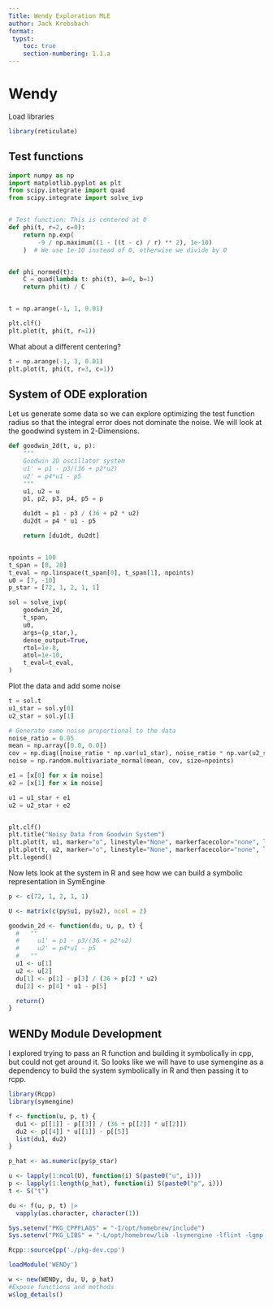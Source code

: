 ```yaml
---
Title: Wendy Exploration MLE
author: Jack Krebsbach
format:
 typst:
    toc: true
    section-numbering: 1.1.a
---
```


# Wendy

Load libraries

```r
library(reticulate)
```


## Test functions

```python
import numpy as np
import matplotlib.pyplot as plt
from scipy.integrate import quad
from scipy.integrate import solve_ivp


# Test function: This is centered at 0
def phi(t, r=2, c=0):
    return np.exp(
        -9 / np.maximum((1 - ((t - c) / r) ** 2), 1e-10)
    )  # We use 1e-10 instead of 0, otherwise we divide by 0


def phi_normed(t):
    C = quad(lambda t: phi(t), a=0, b=1)
    return phi(t) / C


t = np.arange(-1, 1, 0.01)

plt.clf()
plt.plot(t, phi(t, r=1))
```

What about a different centering?
```python
t = np.arange(-1, 3, 0.01)
plt.plot(t, phi(t, r=3, c=1))
```


## System of ODE exploration

Let us generate some data so we can explore optimizing the test function radius so that the integral error does not dominate the noise. We will look at the goodwind system in 2-Dimensions.
```python
def goodwin_2d(t, u, p):
    """
    Goodwin 2D oscillator system
    u1' = p1 - p3/(36 + p2*u2)
    u2' = p4*u1 - p5
    """
    u1, u2 = u
    p1, p2, p3, p4, p5 = p

    du1dt = p1 - p3 / (36 + p2 * u2)
    du2dt = p4 * u1 - p5

    return [du1dt, du2dt]


npoints = 100
t_span = [0, 20]
t_eval = np.linspace(t_span[0], t_span[1], npoints)
u0 = [7, -10]
p_star = [72, 1, 2, 1, 1]

sol = solve_ivp(
    goodwin_2d,
    t_span,
    u0,
    args=(p_star,),
    dense_output=True,
    rtol=1e-8,
    atol=1e-10,
    t_eval=t_eval,
)
```

Plot the data and add some noise
```python
t = sol.t
u1_star = sol.y[0]
u2_star = sol.y[1]

# Generate some noise proportional to the data
noise_ratio = 0.05
mean = np.array([0.0, 0.0])
cov = np.diag([noise_ratio * np.var(u1_star), noise_ratio * np.var(u2_star)])
noise = np.random.multivariate_normal(mean, cov, size=npoints)

e1 = [x[0] for x in noise]
e2 = [x[1] for x in noise]

u1 = u1_star + e1
u2 = u2_star + e2


plt.clf()
plt.title("Noisy Data from Goodwin System")
plt.plot(t, u1, marker="o", linestyle="None", markerfacecolor="none", label="u1")
plt.plot(t, u2, marker="o", linestyle="None", markerfacecolor="none", label="u2")
plt.legend()
```


Now lets look at the system in R and see how we can build a symbolic representation in SymEngine


```r
p <- c(72, 1, 2, 1, 1)

U <- matrix(c(py$u1, py$u2), ncol = 2)

goodwin_2d <- function(du, u, p, t) {
  #   ""
  #     u1' = p1 - p3/(36 + p2*u2)
  #     u2' = p4*u1 - p5
  #   ""
  u1 <- u[1]
  u2 <- u[2]
  du[1] <- p[1] - p[3] / (36 + p[2] * u2)
  du[2] <- p[4] * u1 - p[5]

  return()
}
```

## WENDy Module Development

I explored trying to pass an R function and building it symbolically in cpp, but could not get around it. So looks like we will have to use symengine as a dependency to build the system symbolically in R and then passing it to rcpp.

```r
library(Rcpp)
library(symengine)

f <- function(u, p, t) {
  du1 <- p[[1]] - p[[3]] / (36 + p[[2]] * u[[2]])
  du2 <- p[[4]] * u[[1]] - p[[5]]
  list(du1, du2)
}

p_hat <- as.numeric(py$p_star)

u <- lapply(1:ncol(U), function(i) S(paste0("u", i)))
p <- lapply(1:length(p_hat), function(i) S(paste0("p", i)))
t <- S("t")

du <- f(u, p, t) |>
  vapply(as.character, character(1))

```

```r
Sys.setenv("PKG_CPPFLAGS" = "-I/opt/homebrew/include")
Sys.setenv("PKG_LIBS" = "-L/opt/homebrew/lib -lsymengine -lflint -lgmp -lmpfr")

Rcpp::sourceCpp('./pkg-dev.cpp')

loadModule('WENDy')

w <- new(WENDy, du, U, p_hat)
#Expose functions and methods
w$log_details()
```